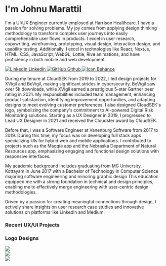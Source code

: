 # I'm Johnu Marattil

I'm a UI/UX Engineer currently employed at Harrison Healthcare. I have a passion for 
solving problems. My joy comes from applying design thinking methodology to transform complex 
user journeys into easily comprehensible user flows in products.  I excel in user research, 
copywriting, wireframing, prototyping, visual design, interaction design, and usability testing. 
Additionally, I excel in technologies like React, NextJs, HTML, CSS, JavaScript, 
WebGL, Lottie, Rive animations, and have proficiency in both mobile and web development.


<div style={{ display: 'flex', flexDirection: 'row', gap: '12px', margin: '32px 0'}}>
<a href="https://www.linkedin.com/in/johnumarattil" target="_blank" style={{ display: 'inline-flex', alignItems: 'center', backgroundColor: '#333', color: 'white', padding: '10px 12px', borderRadius: '5px', textDecoration: 'none', fontWeight: 'bold' }}>
  <img src="https://onedrive.live.com/embed?resid=1656BB0C87C6BA8%21256838&authkey=%21AJf9uX8iJ9rcgAE&width=50&height=50" alt="LinkedIn" style={{ width: '24px', height: '24px', marginRight: '10px' }} />
  <span>LinkedIn</span>
</a>
<a href="https://github.com/johnumarattilbb" target="_blank" style={{ display: 'inline-flex', alignItems: 'center', backgroundColor: '#333', color: 'white', padding: '10px 12px', borderRadius: '5px', textDecoration: 'none', fontWeight: 'bold' }}>
    <img src="https://onedrive.live.com/embed?resid=1656BB0C87C6BA8%21256837&authkey=%21APZFASAmNeUf2T0&width=24&height=24" alt="GitHub" style={{ width: '24px', height: '24px', marginRight: '10px' }} />
    <span>Github</span>
</a>
<a href="https://www.behance.net/johnumarattil" target="_blank" style={{ display: 'inline-flex', alignItems: 'center', backgroundColor: '#333', color: 'white', padding: '10px 12px', borderRadius: '5px', textDecoration: 'none', fontWeight: 'bold' }}>
    <img src="https://onedrive.live.com/embed?resid=1656BB0C87C6BA8%21256836&authkey=%21APo9xgSBxTT9Pfo&width=1500&height=1500" alt="Icon" style={{ width: '24px', height: '24px', marginRight: '10px' }} />
    <span>Behance</span>
</a>
</div>

During my tenure at CloudSEK from 2019 to 2022, I led design projects for XVigil and 
BeVigil, making significant strides in cybersecurity. BeVigil saw over 5k downloads, while 
XVigil earned a prestigious 5-star Gartner peer rating in 2021. My responsibilities included 
team management, enhancing product satisfaction, identifying improvement opportunities, and adapting designs 
to meet evolving customer preferences. I also designed CloudSEK's logo, symbolizing the 
company's commitment to AI-powered Digital Risk Monitoring solutions. Starting as a UX 
Designer in 2019, I progressed to Lead UX Designer in 2021 and received the Cloudster award by CloudSEK.

Before that, I was a Software Engineer at Vanenburg Software from 2017 to 2019.
During this time, my focus was on developing full stack apps specializing UIs for hybrid web and mobile applications.
I contributed to projects such as the Maqqie app and the Nebraska Department of Natural Resources app, emphasizing engaging and functional design solutions with responsive interfaces.

My academic background includes graduating from MG University, Kottayam in June 2017 with a
Bachelor of Technology in Computer Science majoring software engineering and minoring graphic design This 
education equipped me with a strong foundation in technical and design principles, enabling 
me to effectively merge engineering with user-centric design methodologies.

Driven by a passion for creating meaningful connections through design, I actively share 
insights on user research case studies and innovative solutions on platforms like LinkedIn 
and Medium. 

### Recent UX/UI Projects

<div className="flex flex-col gap-3 mt-4">
<BleedingBanner src="https://onedrive.live.com/embed?resid=1656BB0C87C6BA8%21256912&authkey=%21ANBSWRdo-8z2KzY&width=1863&height=1152" alt="Landscape 1" navigateTo="/projects/coins" />
  <BleedingBanner src="https://onedrive.live.com/embed?resid=1656BB0C87C6BA8%21254171&authkey=%21ANUrQEJQRLbdAJA&width=1600&height=398" alt="Landscape 1" navigateTo="/projects/bevigil" />
  <BleedingBanner src="https://onedrive.live.com/embed?resid=1656BB0C87C6BA8%21254170&authkey=%21ADIESsh0BA0QDKk&width=1600&height=398" alt="Landscape 2" navigateTo="/projects/xvigil" />
  <BleedingBanner src="https://onedrive.live.com/embed?resid=1656BB0C87C6BA8%21256873&authkey=%21AOwRjhAEeVobaEo&width=1600&height=398" alt="Landscape 3" navigateTo="/projects/manifesto" />
  <BleedingBanner src="https://onedrive.live.com/embed?resid=1656BB0C87C6BA8%21256886&authkey=%21APYoRFnj-lc8QN8&width=1600&height=539" alt="Landscape 4" navigateTo="/projects/maqqie" />
</div>

### Logo Designs
<Bleed>
<div style={{ display: 'flex', gap: 16 ,flexDirection: 'row', marginTop: '12px' }}>
    <div style={{ width: '33%', height: '0', paddingTop: '33%', position: 'relative' }}>
        <img
            src="https://onedrive.live.com/embed?resid=1656BB0C87C6BA8%21254173&authkey=%21AHXWxG8q6XuwUjk&width=450&height=450"
            style={{ position: 'absolute', top: 0, left: 0, width: '100%', height: '100%', objectFit: 'contain' }}
        />
  </div>
  <div style={{ width: '33%', height: '0', paddingTop: '33%', position: 'relative' }}>
        <img
            src="https://onedrive.live.com/embed?resid=1656BB0C87C6BA8%21254174&authkey=%21APvFAtaAL4KI_Bc&width=407&height=395"
            style={{ position: 'absolute', top: 0, left: 0, width: '100%', height: '100%', objectFit: 'contain' }}
        />
  </div>
  <div style={{ width: '33%', height: '0', paddingTop: '33%', position: 'relative' }}>
        <img
            src="https://onedrive.live.com/embed?resid=1656BB0C87C6BA8%21254175&authkey=%21AOerveYkoCd-mS8&width=901&height=887"
            style={{ position: 'absolute', top: 0, left: 0, width: '100%', height: '100%', objectFit: 'contain' }}
        />
  </div>
</div>
</Bleed>